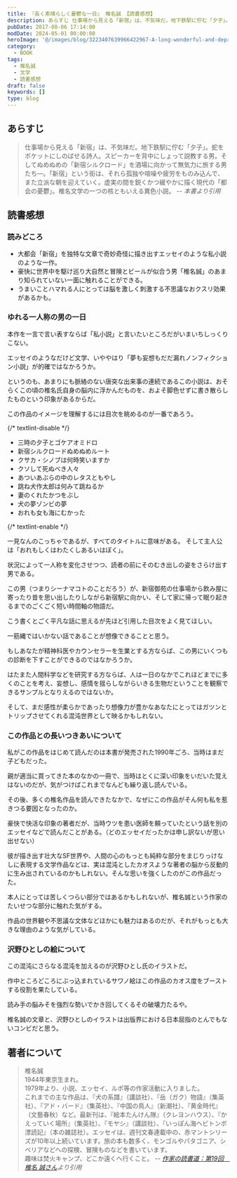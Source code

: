 ```yaml
---
title: 『長く素晴らしく憂鬱な一日』 椎名誠 【読書感想】
description: あらすじ 仕事場から見える「新宿」は、不気味だ。地下鉄駅に佇む「夕子」。蛇をポケットにしのばせる詩人。スピーカーを背中にしょって説教する男。そしてぬめぬめの「新宿シルクロード」を酒場に向かって無気力に旅する男たち―。「新宿」という街は、それら孤独や喧噪や疲労をものみ込んで、また立派な朝を迎えていく。
pubDate: 2017-08-06 17:14:00
modDate: 2024-05-01 00:00:00
heroImage: '@/images/blog/3223407639966422967-A-long-wonderful-and-depressing-day.webp'
category:
  - BOOK
tags:
  - 椎名誠
  - 文学
  - 読書感想
draft: false
keywords: []
type: blog
---
```


## あらすじ

> 仕事場から見える「新宿」は、不気味だ。地下鉄駅に佇む「夕子」。蛇をポケットにしのばせる詩人。スピーカーを背中にしょって説教する男。そしてぬめぬめの「新宿シルクロード」を酒場に向かって無気力に旅する男たち―。「新宿」という街は、それら孤独や喧噪や疲労をものみ込んで、また立派な朝を迎えていく。虚実の間を鋭くかつ緩やかに描く現代の「都会の憂鬱」。椎名文学の一つの核ともいえる異色小説。 <cite>-- 本書より引用</cite>

## 読書感想

### 読みどころ

- 大都会「新宿」を独特な文章で奇妙奇怪に描き出すエッセイのような私小説のような一作。
- 豪快に世界中を駆け巡り大自然と冒険とビールが似合う男「椎名誠」のあまり知られていない一面に触れることができる。
- うまいことハマれる人にとっては脳を激しく刺激する不思議なおクスリ効果があるかも。

### ゆれる一人称の男の一日

本作を一言で言い表すならば「私小説」と言いたいところだがいまいちしっくりこない。

エッセイのようなだけど文学、いややはり「夢も妄想もだだ漏れノンフィクション小説」が的確ではなかろうか。

というのも、あまりにも脈絡のない唐突な出来事の連続であるこの小説は、おそらくこの頃の椎名氏自身の脳内に浮かんだものを、およそ脚色せずに書き散らしたものという印象があるからだ。

この作品のイメージを理解するには目次を眺めるのが一番であろう。

{/* textlint-disable */}

- 三時の夕子とゴケアオミドロ
- 新宿シルクロードぬめぬめルート
- クサカ・シノブは何時笑いますか
- クソして死ぬべき人々
- あついあぶらの中のレタスともやし
- 跳ね犬作太郎は何みて跳ねるか
- 妻のくれたかつをぶし
- 犬の夢ゾンビの夢
- おれも女も海にむかった

{/* textlint-enable */}

一見なんのこっちゃであるが、すべてのタイトルに意味がある。 そして主人公は「おれもしくはわたくしあるいはぼく」。

状況によって一人称を変化させつつ、読者の前にそのむき出しの姿をさらけ出す男である。

この男（つまりシーナマコトのことだろう）が、新宿御苑の仕事場から飲み屋に寄ったり昔を思い出したりしながら新宿駅に向かい、そして家に帰って眠り起きるまでのごくごく短い時間軸の物語だ。

こう書くとごく平凡な話に思えるが先ほど引用した目次をよく見てほしい。

一筋縄ではいかない話であることが想像できることと思う。

もしあなたが精神科医やカウンセラーを生業とする方ならば、この男にいくつもの診断を下すことができるのではなかろうか。

はたまた人間科学などを研究する方ならば、人は一日のなかでこれほどまでに多くのことを考え、妄想し、感情を揺らしながらいきる生物だということを観察できるサンプルとなりえるのではないか。

そして、まだ感性が柔らかであったり想像力が豊かなあなたにとってはガツンとトリップさせてくれる混沌世界として映るかもしれない。

### この作品との長いつきあいについて

私がこの作品をはじめて読んだのは本書が発売された1990年ごろ、当時はまだ子どもだった。

親が適当に買ってきた本のなかの一冊で、当時はとくに深い印象をいだいた覚えはないのだが、気がつけばこれまでなんども繰り返し読んでいる。

その後、多くの椎名作品を読んできたなかで、なぜにこの作品がそん何も私を惹きつる要因となったのか。

豪快で快活な印象の著者だが、当時ウツを患い医師を頼っていたという話を別のエッセイなどで読んだことがある。（どのエッセイだったかは申し訳ないが思い出せない）

彼が描き出す壮大なSF世界や、人間の心のもっとも純粋な部分をまじりっけなしに表現する文学作品などは、実は混沌としたカオスような著者の脳から反動的に生み出されているのかもしれない。そんな思いを強くしたのがこの作品だった。

本人にとっては苦しくつらい部分ではあるかもしれないが、椎名誠という作家のたいせつな部分に触れた気がする。

作品の世界観や不思議な文体などほかにも魅力はあるのだが、それがもっとも大きな理由のような気がしている。

<div class='not-prose'>
  <div data-vc_mylinkbox_id='886762540'></div>
</div>

### 沢野ひとしの絵について

この混沌にさらなる混沌を加えるのが沢野ひとし氏のイラストだ。

作中ところどころにぶっ込まれているサワノ絵はこの作品のカオス度をブーストする役割を果たしている。

読み手の脳みそを強烈な勢いでかき回してくるその破壊力たるや。

椎名誠の文章と、沢野ひとしのイラストは出版界における日本屈指のとんでもないコンビだと思う。

<div class='not-prose'>
  <div data-vc_mylinkbox_id='886762560'></div>
</div>

## 著者について

> 椎名誠<br />
> 1944年東京生まれ。<br />
> 1979年より、小説、エッセイ、ルポ等の作家活動に入りました。<br />
> これまでの主な作品は、『犬の系譜』（講談社）、『岳（ガク）物語』（集英社）、『アド・バード』（集英社）、『中国の鳥人』（新潮社）、『黄金時代』（文藝春秋）など。最新刊は、『絵本たんけん隊』（クレヨンハウス）、『かえっていく場所』（集英社）、『モヤシ』（講談社）、『いっぽん海ヘビトンボ漂読記』（本の雑誌社）。エッセイは、週刊文春連載中の、赤マントシリーズが10年以上続いています。旅の本も数多く、モンゴルやパタゴニア、シベリアなどへの探検、冒険ものなどを書いています。<br />
> 趣味は焚火キャンプ、どこか遠くへ行くこと。 <cite>-- [作家の読書道：第19回　椎名 誠さん](https://www.webdoku.jp/rensai/sakka/michi19.html)より引用</cite>
